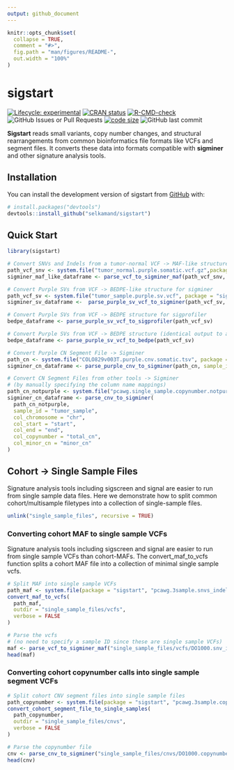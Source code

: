 ```yaml
---
output: github_document
---
```


<!-- README.md is generated from README.Rmd. Please edit that file -->

```r
knitr::opts_chunk$set(
  collapse = TRUE,
  comment = "#>",
  fig.path = "man/figures/README-",
  out.width = "100%"
)
```

# sigstart

<!-- badges: start -->
[![Lifecycle: experimental](https://img.shields.io/badge/lifecycle-experimental-orange.svg)](https://lifecycle.r-lib.org/articles/stages.html#experimental)
[![CRAN status](https://www.r-pkg.org/badges/version/sigstart)](https://CRAN.R-project.org/package=sigstart)
[![R-CMD-check](https://github.com/selkamand/sigstart/actions/workflows/R-CMD-check.yaml/badge.svg)](https://github.com/selkamand/sigstart/actions/workflows/R-CMD-check.yaml)
![GitHub Issues or Pull Requests](https://img.shields.io/github/issues-closed/selkamand/sigstart)
[![code size](https://img.shields.io/github/languages/code-size/selkamand/sigstart.svg)](https://github.com/selkamand/sigstart)
![GitHub last commit](https://img.shields.io/github/last-commit/selkamand/sigstart)
<!-- badges: end -->

**Sigstart** reads small variants, copy number changes, and structural rearrangements from common bioinformatics file formats like VCFs and segment files. It converts these data into formats compatible with **sigminer** and other signature analysis tools.

## Installation

You can install the development version of sigstart from [GitHub](https://github.com/) with:

``` r
# install.packages("devtools")
devtools::install_github("selkamand/sigstart")
```

## Quick Start

```r
library(sigstart)

# Convert SNVs and Indels from a tumor-normal VCF -> MAF-like structure for sigminer
path_vcf_snv <- system.file("tumor_normal.purple.somatic.vcf.gz",package = "sigstart")
sigminer_maf_like_dataframe <- parse_vcf_to_sigminer_maf(path_vcf_snv, sample_id = "tumor_sample")

# Convert Purple SVs from VCF -> BEDPE-like structure for sigminer
path_vcf_sv <- system.file("tumor_sample.purple.sv.vcf", package = "sigstart")
sigminer_sv_dataframe <-  parse_purple_sv_vcf_to_sigminer(path_vcf_sv, sample_id = "tumor_sample")

# Convert Purple SVs from VCF -> BEDPE structure for sigprofiler
bedpe_dataframe <- parse_purple_sv_vcf_to_sigprofiler(path_vcf_sv)

# Convert Purple SVs from VCF -> BEDPE structure (identical output to above)
bedpe_dataframe <- parse_purple_sv_vcf_to_bedpe(path_vcf_sv)

# Convert Purple CN Segment File -> Sigminer 
path_cn <- system.file("COLO829v003T.purple.cnv.somatic.tsv", package = "sigstart")
sigminer_cn_dataframe <- parse_purple_cnv_to_sigminer(path_cn, sample_id = "tumor_sample")

# Convert CN Segment Files from other tools -> Sigminer
# (by manually specifying the column name mappings)
path_cn_notpurple <- system.file("pcawg.single_sample.copynumber.notpurple.segment", package = "sigstart")
sigminer_cn_dataframe <- parse_cnv_to_sigminer(
  path_cn_notpurple,
  sample_id = "tumor_sample",
  col_chromosome = "chr",
  col_start = "start",
  col_end = "end",
  col_copynumber = "total_cn",
  col_minor_cn = "minor_cn"
)

```

## Cohort -> Single Sample Files

Signature analysis tools including sigscreen and signal are easier to run from single sample data files. Here we demonstrate how to split common cohort/multisample filetypes into a collection of single-sample files.

```r
unlink("single_sample_files", recursive = TRUE)
```


### Converting cohort MAF to single sample VCFs

Signature analysis tools including sigscreen and signal are easier to run from single sample VCFs than cohort-MAFs. The convert_maf_to_vcfs function splits a cohort MAF file into a collection of minimal single sample vcfs.

```r
# Split MAF into single sample VCFs
path_maf <- system.file(package = "sigstart", "pcawg.3sample.snvs_indel.maf")
convert_maf_to_vcfs(
  path_maf, 
  outdir = "single_sample_files/vcfs", 
  verbose = FALSE
)

# Parse the vcfs 
# (no need to specify a sample ID since these are single sample VCFs)
maf <- parse_vcf_to_sigminer_maf("single_sample_files/vcfs/DO1000.snv_indel.vcf.bgz", verbose = FALSE)
head(maf)
```

### Converting cohort copynumber calls into single sample segment VCFs

```r
# Split cohort CNV segment files into single sample files 
path_copynumber <- system.file(package = "sigstart", "pcawg.3sample.copynumber.segment")
convert_cohort_segment_file_to_single_samples(
  path_copynumber, 
  outdir = "single_sample_files/cnvs", 
  verbose = FALSE
)

# Parse the copynumber file
cnv <- parse_cnv_to_sigminer("single_sample_files/cnvs/DO1000.copynumber.tsv.bgz", sample_id = "D01000")
head(cnv)
```

